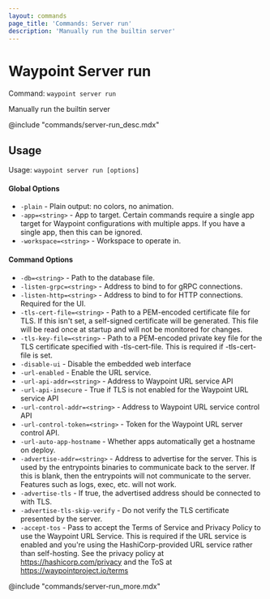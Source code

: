 ```yaml
---
layout: commands
page_title: 'Commands: Server run'
description: 'Manually run the builtin server'
---
```


# Waypoint Server run

Command: `waypoint server run`

Manually run the builtin server

@include "commands/server-run_desc.mdx"

## Usage

Usage: `waypoint server run [options]`

#### Global Options

- `-plain` - Plain output: no colors, no animation.
- `-app=<string>` - App to target. Certain commands require a single app target for Waypoint configurations with multiple apps. If you have a single app, then this can be ignored.
- `-workspace=<string>` - Workspace to operate in.

#### Command Options

- `-db=<string>` - Path to the database file.
- `-listen-grpc=<string>` - Address to bind to for gRPC connections.
- `-listen-http=<string>` - Address to bind to for HTTP connections. Required for the UI.
- `-tls-cert-file=<string>` - Path to a PEM-encoded certificate file for TLS. If this isn't set, a self-signed certificate will be generated. This file will be read once at startup and will not be monitored for changes.
- `-tls-key-file=<string>` - Path to a PEM-encoded private key file for the TLS certificate specified with -tls-cert-file. This is required if -tls-cert-file is set.
- `-disable-ui` - Disable the embedded web interface
- `-url-enabled` - Enable the URL service.
- `-url-api-addr=<string>` - Address to Waypoint URL service API
- `-url-api-insecure` - True if TLS is not enabled for the Waypoint URL service API
- `-url-control-addr=<string>` - Address to Waypoint URL service control API
- `-url-control-token=<string>` - Token for the Waypoint URL server control API.
- `-url-auto-app-hostname` - Whether apps automatically get a hostname on deploy.
- `-advertise-addr=<string>` - Address to advertise for the server. This is used by the entrypoints
  binaries to communicate back to the server. If this is blank, then
  the entrypoints will not communicate to the server. Features such as
  logs, exec, etc. will not work.
- `-advertise-tls` - If true, the advertised address should be connected to with TLS.
- `-advertise-tls-skip-verify` - Do not verify the TLS certificate presented by the server.
- `-accept-tos` - Pass to accept the Terms of Service and Privacy Policy to use the Waypoint URL Service. This is required if the URL service is enabled and you're using the HashiCorp-provided URL service rather than self-hosting. See the privacy policy at https://hashicorp.com/privacy and the ToS at https://waypointproject.io/terms

@include "commands/server-run_more.mdx"
